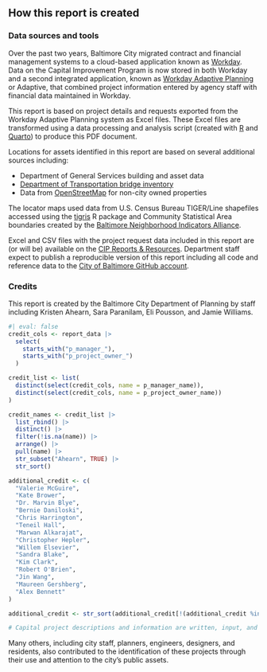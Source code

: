 ## How this report is created

### Data sources and tools

Over the past two years, Baltimore City migrated contract and financial management systems to a cloud-based application known as [Workday](https://www.workday.com/). Data on the Capital Improvement Program is now stored in both Workday and a second integrated application, known as [Workday Adaptive Planning](https://www.workday.com/en-us/products/adaptive-planning/overview.html) or Adaptive, that combined project information entered by agency staff with financial data maintained in Workday.

This report is based on project details and requests exported from the Workday Adaptive Planning system as Excel files. These Excel files are transformed using a data processing and analysis script (created with [R](https://www.r-project.org/) and [Quarto](https://quarto.org/)) to produce this PDF document.

Locations for assets identified in this report are based on several additional sources including:

-   Department of General Services building and asset data
-   [Department of Transportation bridge inventory](https://geodata.baltimorecity.gov/egis/rest/services/CitiMap/DOT_Layers/MapServer/7)
-   Data from [OpenStreetMap](https://www.openstreetmap.org/#map=12/39.2846/-76.6204) for non-city owned properties

The locator maps used data from U.S. Census Bureau TIGER/Line shapefiles accessed using the [tigris](https://github.com/walkerke/tigris) R package and Community Statistical Area boundaries created by the [Baltimore Neighborhood Indicators Alliance](https://bniajfi.org/).

Excel and CSV files with the project request data included in this report are (or will be) available on the [CIP Reports & Resources](https://planning.baltimorecity.gov/planning-capital-improvement/maps). Department staff expect to publish a reproducible version of this report including all code and reference data to the [City of Baltimore GitHub account](https://github.com/city-of-baltimore/).

### Credits

This report is created by the Baltimore City Department of Planning by staff including Kristen Ahearn, Sara Paranilam, Eli Pousson, and Jamie Williams.

```r
#| eval: false
credit_cols <- report_data |>
  select(
    starts_with("p_manager_"),
    starts_with("p_project_owner_")
  )

credit_list <- list(
  distinct(select(credit_cols, name = p_manager_name)),
  distinct(select(credit_cols, name = p_project_owner_name))
)

credit_names <- credit_list |>
  list_rbind() |>
  distinct() |>
  filter(!is.na(name)) |>
  arrange() |>
  pull(name) |>
  str_subset("Ahearn", TRUE) |>
  str_sort()

additional_credit <- c(
  "Valerie McGuire",
  "Kate Brower",
  "Dr. Marvin Blye",
  "Bernie Daniloski",
  "Chris Harrington",
  "Teneil Hall",
  "Marwan Alkarajat",
  "Christopher Hepler",
  "Willem Elsevier",
  "Sandra Blake",
  "Kim Clark",
  "Robert O'Brien",
  "Jin Wang",
  "Maureen Gershberg",
  "Alex Bennett"
)

additional_credit <- str_sort(additional_credit[!(additional_credit %in% credit_names)])

# Capital project descriptions and information are written, input, and revised in Workday and Adaptive Planning city staff including `r knitr::combine_words(credit_names)`. Contributing agency staff also include `r knitr::combine_words(additional_credit)`. Jason Howard and Sara Brumfield also provided technical assistance on the creation of this report.
```

Many others, including city staff, planners, engineers, designers, and residents, also contributed to the identification of these projects through their use and attention to the city's public assets.
